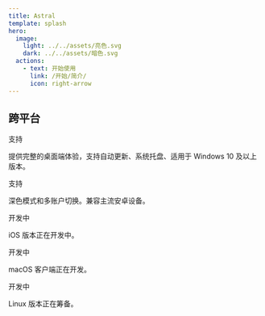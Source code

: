 ```yaml
---
title: Astral
template: splash
hero:
  image:
    light: ../../assets/亮色.svg
    dark: ../../assets/暗色.svg
  actions:
    - text: 开始使用
      link: /开始/简介/
      icon: right-arrow
---
```



## 跨平台

<CardGrid>
    <Card title="Windows">
        <span class="platform-tag supported">支持</span>
        <p>
            提供完整的桌面端体验，支持自动更新、系统托盘、适用于 Windows 10 及以上版本。
        </p>
    </Card>
    <Card title="安卓">
        <span class="platform-tag supported">支持</span>
        <p>
           深色模式和多账户切换。兼容主流安卓设备。
        </p>
    </Card>
    <Card title="iOS">
        <span class="platform-tag developing">开发中</span>
        <p>
            iOS 版本正在开发中。
        </p>
    </Card>
    <Card title="macOS">
        <span class="platform-tag developing">开发中</span>
        <p>
            macOS 客户端正在开发。
        </p>
    </Card>
    <Card title="Linux">
        <span class="platform-tag developing">开发中</span>
        <p>
            Linux 版本正在筹备。
        </p>
    </Card>
</CardGrid>